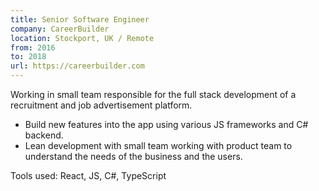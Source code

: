 ```yaml
---
title: Senior Software Engineer
company: CareerBuilder
location: Stockport, UK / Remote
from: 2016
to: 2018 
url: https://careerbuilder.com
---
```


Working in small team responsible for the full stack development of a recruitment and job 
advertisement platform.

- Build new features into the app using various JS frameworks and C# backend.
- Lean development with small team working with product team to understand the needs of the business and the users.

Tools used: React, JS, C#, TypeScript
